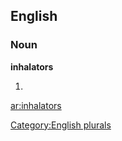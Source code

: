 
==English==

===Noun===
'''inhalators'''

# {{plural of|[[inhalator]]}}

[[Category:English plurals]]

[[ar:inhalators]]
